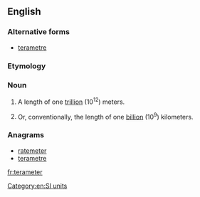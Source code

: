 ==English==

===Alternative forms===
* [[terametre]]

===Etymology===
{{prefix|tera|meter}}

===Noun===
{{en-noun}}

# {{US}} A length of one [[trillion]] (10<sup>12</sup>) meters.
# {{US}} Or, conventionally, the length of one [[billion]] (10<sup>9</sup>) kilometers.

===Anagrams===
* [[ratemeter#English|ratemeter]]
* [[terametre#English|terametre]]

[[Category:en:SI units]]

[[fr:terameter]]